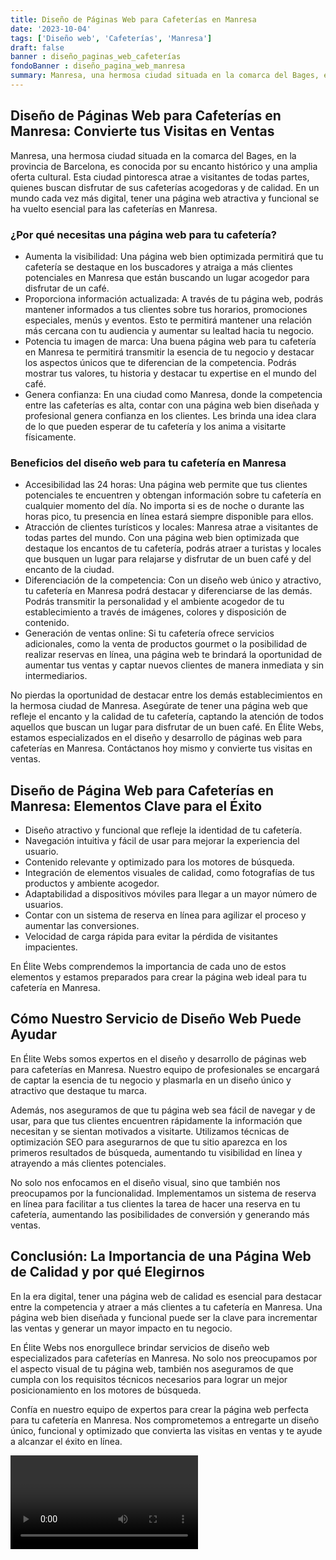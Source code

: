 ```yaml
---
title: Diseño de Páginas Web para Cafeterías en Manresa
date: '2023-10-04'
tags: ['Diseño web', 'Cafeterías', 'Manresa']
draft: false
banner : diseño_paginas_web_cafeterías
fondoBanner : diseño_pagina_web_manresa
summary: Manresa, una hermosa ciudad situada en la comarca del Bages, en la provincia de Barcelona, es conocida por su encanto histórico y una amplia oferta cultural. Esta ciudad pintoresca atrae a visitantes de todas partes, quienes buscan disfrutar de sus cafeterías acogedoras y de calidad. En un mundo cada vez más digital, tener una página web atractiva y funcional se ha vuelto esencial para las cafeterías en Manresa.
---
```


## Diseño de Páginas Web para Cafeterías en Manresa: Convierte tus Visitas en Ventas

Manresa, una hermosa ciudad situada en la comarca del Bages, en la provincia de Barcelona, es conocida por su encanto histórico y una amplia oferta cultural. Esta ciudad pintoresca atrae a visitantes de todas partes, quienes buscan disfrutar de sus cafeterías acogedoras y de calidad. En un mundo cada vez más digital, tener una página web atractiva y funcional se ha vuelto esencial para las cafeterías en Manresa.

### ¿Por qué necesitas una página web para tu cafetería?

- Aumenta la visibilidad: Una página web bien optimizada permitirá que tu cafetería se destaque en los buscadores y atraiga a más clientes potenciales en Manresa que están buscando un lugar acogedor para disfrutar de un café.
- Proporciona información actualizada: A través de tu página web, podrás mantener informados a tus clientes sobre tus horarios, promociones especiales, menús y eventos. Esto te permitirá mantener una relación más cercana con tu audiencia y aumentar su lealtad hacia tu negocio.
- Potencia tu imagen de marca: Una buena página web para tu cafetería en Manresa te permitirá transmitir la esencia de tu negocio y destacar los aspectos únicos que te diferencian de la competencia. Podrás mostrar tus valores, tu historia y destacar tu expertise en el mundo del café.
- Genera confianza: En una ciudad como Manresa, donde la competencia entre las cafeterías es alta, contar con una página web bien diseñada y profesional genera confianza en los clientes. Les brinda una idea clara de lo que pueden esperar de tu cafetería y los anima a visitarte físicamente.

### Beneficios del diseño web para tu cafetería en Manresa

- Accesibilidad las 24 horas: Una página web permite que tus clientes potenciales te encuentren y obtengan información sobre tu cafetería en cualquier momento del día. No importa si es de noche o durante las horas pico, tu presencia en línea estará siempre disponible para ellos.
- Atracción de clientes turísticos y locales: Manresa atrae a visitantes de todas partes del mundo. Con una página web bien optimizada que destaque los encantos de tu cafetería, podrás atraer a turistas y locales que busquen un lugar para relajarse y disfrutar de un buen café y del encanto de la ciudad.
- Diferenciación de la competencia: Con un diseño web único y atractivo, tu cafetería en Manresa podrá destacar y diferenciarse de las demás. Podrás transmitir la personalidad y el ambiente acogedor de tu establecimiento a través de imágenes, colores y disposición de contenido.
- Generación de ventas online: Si tu cafetería ofrece servicios adicionales, como la venta de productos gourmet o la posibilidad de realizar reservas en línea, una página web te brindará la oportunidad de aumentar tus ventas y captar nuevos clientes de manera inmediata y sin intermediarios.

No pierdas la oportunidad de destacar entre los demás establecimientos en la hermosa ciudad de Manresa. Asegúrate de tener una página web que refleje el encanto y la calidad de tu cafetería, captando la atención de todos aquellos que buscan un lugar para disfrutar de un buen café. En Élite Webs, estamos especializados en el diseño y desarrollo de páginas web para cafeterías en Manresa. Contáctanos hoy mismo y convierte tus visitas en ventas.

<GifSeo />

<Cta />

## Diseño de Página Web para Cafeterías en Manresa: Elementos Clave para el Éxito

- Diseño atractivo y funcional que refleje la identidad de tu cafetería.
- Navegación intuitiva y fácil de usar para mejorar la experiencia del usuario.
- Contenido relevante y optimizado para los motores de búsqueda.
- Integración de elementos visuales de calidad, como fotografías de tus productos y ambiente acogedor.
- Adaptabilidad a dispositivos móviles para llegar a un mayor número de usuarios.
- Contar con un sistema de reserva en línea para agilizar el proceso y aumentar las conversiones.
- Velocidad de carga rápida para evitar la pérdida de visitantes impacientes.

En Élite Webs comprendemos la importancia de cada uno de estos elementos y estamos preparados para crear la página web ideal para tu cafetería en Manresa.

## Cómo Nuestro Servicio de Diseño Web Puede Ayudar

En Élite Webs somos expertos en el diseño y desarrollo de páginas web para cafeterías en Manresa. Nuestro equipo de profesionales se encargará de captar la esencia de tu negocio y plasmarla en un diseño único y atractivo que destaque tu marca.

Además, nos aseguramos de que tu página web sea fácil de navegar y de usar, para que tus clientes encuentren rápidamente la información que necesitan y se sientan motivados a visitarte. Utilizamos técnicas de optimización SEO para asegurarnos de que tu sitio aparezca en los primeros resultados de búsqueda, aumentando tu visibilidad en línea y atrayendo a más clientes potenciales.

No solo nos enfocamos en el diseño visual, sino que también nos preocupamos por la funcionalidad. Implementamos un sistema de reserva en línea para facilitar a tus clientes la tarea de hacer una reserva en tu cafetería, aumentando las posibilidades de conversión y generando más ventas.

## Conclusión: La Importancia de una Página Web de Calidad y por qué Elegirnos

En la era digital, tener una página web de calidad es esencial para destacar entre la competencia y atraer a más clientes a tu cafetería en Manresa. Una página web bien diseñada y funcional puede ser la clave para incrementar las ventas y generar un mayor impacto en tu negocio.

En Élite Webs nos enorgullece brindar servicios de diseño web especializados para cafeterías en Manresa. No solo nos preocupamos por el aspecto visual de tu página web, también nos aseguramos de que cumpla con los requisitos técnicos necesarios para lograr un mejor posicionamiento en los motores de búsqueda.

Confía en nuestro equipo de expertos para crear la página web perfecta para tu cafetería en Manresa. Nos comprometemos a entregarte un diseño único, funcional y optimizado que convierta las visitas en ventas y te ayude a alcanzar el éxito en línea.

<Video />

<CtaBot job='Cafeterías' city='Manresa'/>

<Gmaps query='Manresa+españa+maps' />